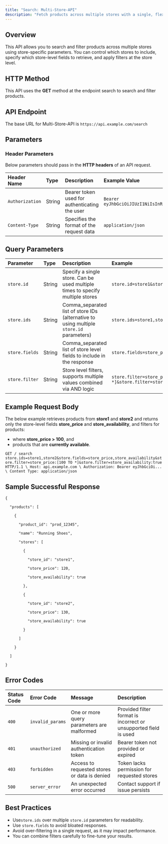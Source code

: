 ```yaml
---
title: "Search: Multi-Store-API"
description: "Fetch products across multiple stores with a single, flexible search query."
---
```


## Overview

This API allows you to search and filter products across multiple stores using store-specific parameters. You can control which stores to include, specify which store-level fields to retrieve, and apply filters at the store level.

## **HTTP Method**

This API uses the **GET** method at the endpoint search to search and filter products.

## API Endpoint

The base URL for Multi-Store-API is `https://api.example.com/search`

## Parameters

### Header Parameters

Below parameters should pass in the **HTTP headers** of an API request.

| Header Name     | Type   | Description                                   | Example Value                                    | Required |
| :-------------- | :----- | :-------------------------------------------- | :----------------------------------------------- | :------- |
| `Authorization` | String | Bearer token used for authenticating the user | `Bearer eyJhbGciOiJIUzI1NiIsInR5cCI6IkpXVCJ9...` | Yes      |
| `Content-Type`  | String | Specifies the format of the request data      | `application/json`                               | Yes      |

## Query Parameters

| Parameter      | Type   | Description                                                                             | Example                                                                    | Required |
| :------------- | :----- | :-------------------------------------------------------------------------------------- | :------------------------------------------------------------------------- | :------- |
| `store.id`     | String | Specify a single store. Can be used multiple times to specify multiple stores           | `store.id=store1&store.id=store2`                                          | Yes      |
| `store.ids`    | String | Comma_separated list of store IDs (alternative to using multiple `store.id` parameters) | `store.ids=store1,store2,store3`                                           | Yes      |
| `store.fields` | String | Comma_separated list of store level fields to include in the response                   | `store.fields=store_price,store_availability`                              | Yes      |
| `store.filter` | String | Store level filters, supports multiple values combined via AND logic                    | `store.filter=store_price:[100 TO *]&store.filter=store_availability:true` | Yes      |

## Example Request Body

The below example retrieves products from **store1** and **store2** and returns only the store-level fields **store_price** and **store_availability**, and filters for products:

- where **store_price \> 100**, and
- products that are **currently available**.

`GET / search store.ids=store1,store2&store.fields=store_price,store_availability&store.filter=store_price:[100 TO *]&store.filter=store_availability:true HTTP/1.1 \
Host: api.example.com \
Authorization: Bearer eyJhbGciOi... \
Content Type: application/json`

## Sample Successful Response 

```
{

  "products": [

    {

      "product_id": "prod_12345",

      "name": "Running Shoes",

      "stores": [

        {

          "store_id": "store1",

          "store_price": 120,

          "store_availability": true

        },

        {

          "store_id": "store2",

          "store_price": 130,

          "store_availability": true

        }

      ]

    }

  ]

}
```

## Error Codes

| Status Code | Error Code       | Message                                      | Description                                                      |
| :---------- | :--------------- | :------------------------------------------- | :--------------------------------------------------------------- |
| `400`       | `invalid_params` | One or more query parameters are malformed   | Provided filter format is incorrect or unsupported field is used |
| `401`       | `unauthorized`   | Missing or invalid authentication token      | Bearer token not provided or expired                             |
| `403`       | `forbidden`      | Access to requested stores or data is denied | Token lacks permission for requested stores                      |
| `500`       | `server_error`   | An unexpected error occurred                 | Contact support if issue persists                                |

## Best Practices

- Use`store.ids` over multiple `store.id` parameters for readability.
- Use `store.fields` to avoid bloated responses.
- Avoid over-filtering in a single request, as it may impact performance.
- You can combine filters carefully to fine-tune your results.
